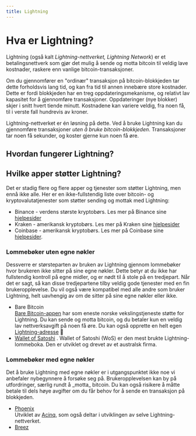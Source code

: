 ```yaml
---
title: Lightning
---
```



# Hva er Lightning?

Lightning (også kalt _Lightning-nettverket, Lightning Network_) er et
betalingsnettverk som gjør det mulig å sende og motta bitcoin til veldig lave
kostnader, raskere enn vanlige bitcoin-transaksjoner.

Om du gjennomfører en "ordinær" transaksjon på bitcoin-blokkjeden tar dette
forholdsvis lang tid, og kan fra tid til annen innebære store kostnader. Dette
er fordi blokkjeden har en treg oppdateringsmekanisme, og relativt lav kapasitet
for å gjennomføre transaksjoner. Oppdateringer (nye blokker) skjer i snitt hvert
tiende minutt. Kostnadene kan variere veldig, fra noen få, til i verste fall
hundrevis av kroner.

Lightning-nettverket er én løsning på dette. Ved å bruke Lightning kan du
gjennomføre transaksjoner _uten å bruke bitcoin-blokkjeden_. Transaksjoner tar
noen få sekunder, og koster gjerne kun noen få øre.

## Hvordan fungerer Lightning?

## Hvilke apper støtter Lightning?

Det er stadig flere og flere apper og tjenester som støtter Lightning, men ennå
ikke alle. Her er en ikke-fullstendig liste over bitcoin- og
kryptovalutatjenester som støtter sending og mottak med Lightning:

- Binance - verdens største kryptobørs. Les mer på Binance sine
  [hjelpesider](https://www.binance.com/en/support/faq/how-to-use-the-bitcoin-lightning-network-to-deposit-and-withdraw-btc-on-binance-7a4eb2d9ccaf4433908b448aa3a93493)
- Kraken - amerikansk kryptobørs. Les mer på Kraken sine
  [hjelpesider](https://support.kraken.com/hc/en-us/articles/5068216131988-How-do-I-send-bitcoin-on-the-Lightning-Network-)
- Coinbase - amerikansk kryptobørs. Les mer på Coinbase sine
  [hjelpesider](https://help.coinbase.com/en/coinbase/trading-and-funding/sending-or-receiving-cryptocurrency/lightning).

### Lommebøker uten egne nøkler

Dessverre er størsteparten av bruken av Lightning gjennom lommebøker hvor
brukeren ikke sitter på sine egne nøkler. Dette betyr at du ikke har fullstendig
kontroll på egne midler, og er nødt til å stole på en tredjepart. Når det er
sagt, så kan disse tredjepartene tilby veldig gode tjenester med en fin
brukeropplevelse. Du vil også være kompatibel med alle andre som bruker
Lightning, helt uavhengig av om de sitter på sine egne nøkler eller ikke.

- Bare Bitcoin  
  [Bare Bitcoin-appen](https://bb.no/app) har som eneste norske
  vekslingstjeneste støtte for Lightning. Du kan sende og motta bitcoin, og du
  betaler kun en veldig lav nettverksavgift på noen få øre. Du kan også opprette
  en helt egen [Lightning-adresse](/bb/lightningadresse.mdx) 👀
- [Wallet of Satoshi](https://www.walletofsatoshi.com/) . Wallet of Satoshi
  (WoS) er den mest brukte Lightning-lommeboka. Den er utviklet og drevet av et
  australsk firma.

### Lommebøker med egne nøkler

<Callout>
  Det å bruke Lightning med egne nøkler er i utgangspunktet ikke noe vi
  anbefaler nybegynnere å forsøke seg på. Brukeropplevelsen kan by på
  utfordringer, særlig rundt å _motta_ bitcoin. Du kan også risikere å måtte
  betale til dels høye avgifter om du får behov for å sende en transaksjon på
  blokkjeden.
</Callout>

- [Phoenix](https://phoenix.acinq.co/)  
  Utviklet av [Acinq](https://acinq.co/), som også deltar i utviklingen av selve
  Lightning-nettverket.
- [Breez](https://breez.technology/mobile/)
